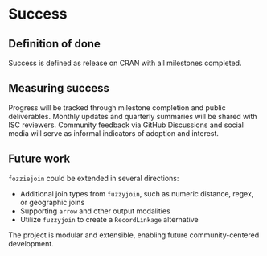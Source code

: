 # Success
<!--
Projects should have a definition of done that is measurable, and a
thorough understanding going in of what the risks are to delivery
-->

## Definition of done
<!--
What does success look like?
-->

Success is defined as release on CRAN with all milestones completed.

## Measuring success
<!--
How will we know when success is achieved, what markers can we use
along the way
-->
Progress will be tracked through milestone completion and public deliverables.
Monthly updates and quarterly summaries will be shared with ISC reviewers.
Community feedback via GitHub Discussions and social media will serve as informal indicators of adoption and interest.

## Future work
<!--
How could this be extended / developed in the future by yourself
and/or the community in general?
-->

`fozziejoin` could be extended in several directions:

- Additional join types from `fuzzyjoin`, such as numeric distance, regex, or geographic joins
- Supporting `arrow` and other output modalities
- Utilize `fuzzyjoin` to create a `RecordLinkage` alternative

The project is modular and extensible, enabling future community-centered development.

